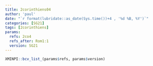 ```yaml
---
title: 2corinthiens04
author: 'paul'
date: "`r format(lubridate::as_date(Sys.time())+4 , '%d %B, %Y')`"
categories: [SG21]
tags: [2corinthiens]
params:
  refs: 2co4
  refs_after: Rom1:1
  version: SG21
---
```


```r
XMINPI::bcv_list_(params$refs, params$version)
```

